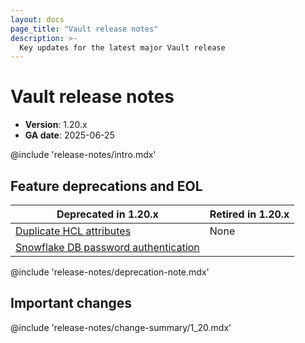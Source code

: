 ```yaml
---
layout: docs
page_title: "Vault release notes"
description: >-
  Key updates for the latest major Vault release
---
```


# Vault release notes

- **Version**: 1.20.x
- **GA date**: 2025-06-25

@include 'release-notes/intro.mdx'

## Feature deprecations and EOL

Deprecated in 1.20.x | Retired in 1.20.x
-------------------- | ---------------
[Duplicate HCL attributes](/vault/docs/updates/deprecation#duplicate-hcl-attributes)                         | None
[Snowflake DB password authentication](/vault/docs/updates/deprecation#snowflake-db-password-authentication) | &nbsp;

@include 'release-notes/deprecation-note.mdx'


## Important changes

@include 'release-notes/change-summary/1_20.mdx'
